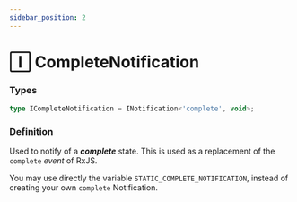 ```yaml
---
sidebar_position: 2
---
```


# 🄸 CompleteNotification

### Types

```ts
type ICompleteNotification = INotification<'complete', void>;
```

### Definition

Used to notify of a ***complete*** state. This is used as a replacement of the `complete` *event* of RxJS.

You may use directly the variable `STATIC_COMPLETE_NOTIFICATION`, instead of creating your own `complete` Notification.
